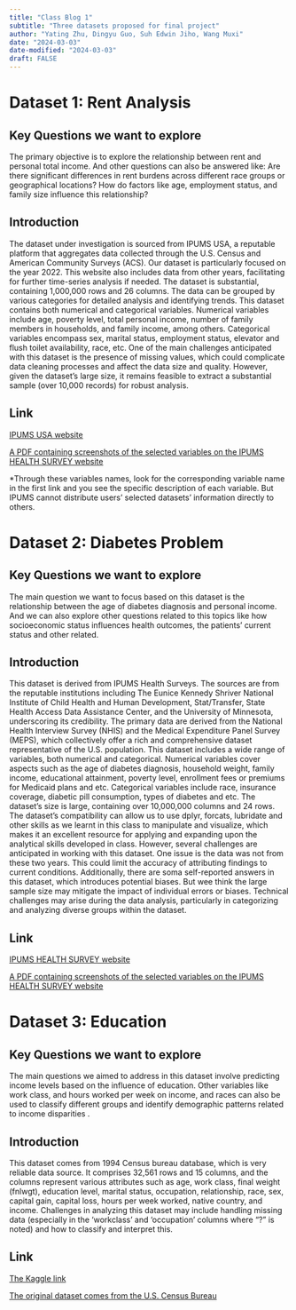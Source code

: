 ```yaml
---
title: "Class Blog 1"
subtitle: "Three datasets proposed for final project"
author: "Yating Zhu, Dingyu Guo, Suh Edwin Jiho, Wang Muxi"
date: "2024-03-03"
date-modified: "2024-03-03"
draft: FALSE
---
```

# Dataset 1: Rent Analysis

## Key Questions we want to explore 
The primary objective is to explore the relationship between rent and personal total income. And other questions can also be answered like: Are there significant differences in rent burdens across different race groups or geographical locations? How do factors like age, employment status, and family size influence this relationship? 

## Introduction
The dataset under investigation is sourced from IPUMS USA, a reputable platform that aggregates data collected through the U.S. Census and American Community Surveys (ACS).
Our dataset is particularly focused on the year 2022. This website also includes data from other years, facilitating for further time-series analysis if needed. The dataset is substantial, containing 1,000,000 rows and 26 columns. The data can be grouped by various categories for detailed analysis and identifying trends. This dataset contains both numerical and categorical variables. Numerical variables include age, poverty level, total personal income, number of family members in households, and family income, among others. Categorical variables encompass sex, marital status, employment status, elevator and flush toilet availability, race, etc. One of the main challenges anticipated with this dataset is the presence of missing values, which could complicate data cleaning processes and affect the data size and quality. However, given the dataset's large size, it remains feasible to extract a substantial sample (over 10,000 records) for robust analysis.

## Link 
[IPUMS USA website](https://usa.ipums.org/usa/index.shtml)

[A PDF containing screenshots of the selected variables on the IPUMS HEALTH SURVEY website](https://drive.google.com/file/d/1QKT4GWGYHTPB-t6anUsxq9LmeD2_OsPb/view?usp=sharing)

*Through these variables names, look for the corresponding variable name in the first link and you see the specific description of each variable. But IPUMS cannot distribute users' selected datasets' information directly to others.

# Dataset 2: Diabetes Problem 

## Key Questions we want to explore 
The main question we want to focus based on this dataset is the relationship between the age of diabetes diagnosis and personal income. And we can also explore other questions related to this topics like how socioeconomic status influences health outcomes, the patients’ current status and other related.

## Introduction
This dataset is derived from IPUMS Health Surveys. The sources are from the reputable institutions including The Eunice Kennedy Shriver National Institute of Child Health and Human Development, Stat/Transfer, State Health Access Data Assistance Center, and the University of Minnesota, underscoring its credibility. The primary data are derived from the National Health Interview Survey (NHIS) and the Medical Expenditure Panel Survey (MEPS), which collectively offer a rich and comprehensive dataset representative of the U.S. population. This dataset includes a wide range of variables, both numerical and categorical. Numerical variables cover aspects such as the age of diabetes diagnosis, household weight, family income, educational attainment, poverty level, enrollment fees or premiums for Medicaid plans and etc. Categorical variables include race, insurance coverage, diabetic pill consumption, types of diabetes and etc. The dataset’s size is large, containing over 10,000,000 columns and 24 rows.  The dataset's compatibility can allow us to use dplyr, forcats, lubridate and other skills as we learnt in this class to manipulate and visualize, which makes it an excellent resource for applying and expanding upon the analytical skills developed in class. However, several challenges are anticipated in working with this dataset. One issue is the data was not from these two years. This could limit the accuracy of attributing findings to current conditions. Additionally, there are soma self-reported answers in this dataset, which introduces potential biases. But wee think the large sample size may mitigate the impact of individual errors or biases. Technical challenges may arise during the data analysis, particularly in categorizing and analyzing diverse groups within the dataset.

## Link 
[IPUMS HEALTH SURVEY website](https://healthsurveys.ipums.org/)

[A PDF containing screenshots of the selected variables on the IPUMS HEALTH SURVEY website](https://drive.google.com/file/d/1QKT4GWGYHTPB-t6anUsxq9LmeD2_OsPb/view?usp=sharing)


# Dataset 3: Education

## Key Questions we want to explore 
The main questions we aimed to address in this dataset involve predicting income levels based on the influence of education. Other variables like work class, and hours worked per week on income, and races can also be used to classify different groups and identify demographic patterns related to income disparities .

## Introduction
This dataset comes from  1994 Census bureau database, which is very reliable data source. It comprises 32,561 rows and 15 columns, and the columns represent various attributes such as age, work class, final weight (fnlwgt), education level, marital status, occupation, relationship, race, sex, capital gain, capital loss, hours per week worked, native country, and income. Challenges in analyzing this dataset may include handling missing data (especially in the 'workclass' and 'occupation' columns where "?" is noted) and how to classify and interpret this. 

## Link 
[The Kaggle link](https://www.kaggle.com/datasets/uciml/adult-census-income) 

[The original dataset comes from the U.S. Census Bureau](https://www.census.gov/en.html)

